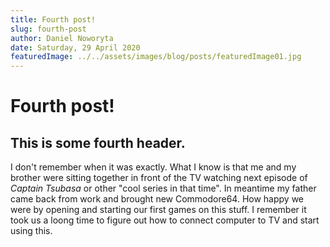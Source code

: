 ```yaml
---
title: Fourth post!
slug: fourth-post
author: Daniel Noworyta
date: Saturday, 29 April 2020
featuredImage: ../../assets/images/blog/posts/featuredImage01.jpg
---
```


# Fourth post!

## This is some fourth header.

I don't remember when it was exactly. What I know is that me and my brother were sitting together in front of the TV watching next episode of _Captain Tsubasa_ or other "cool series in that time". In meantime my father came back from work and brought new Commodore64. How happy we were by opening and starting our first games on this stuff. I remember it took us a loong time to figure out how to connect computer to TV and start using this.
